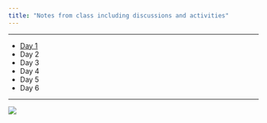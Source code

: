 ```yaml
---
title: "Notes from class including discussions and activities"
---
```


-------------------------------------------------------------------------------

- [Day 1](pdf/notes/efw_day1.pdf "Download")
- Day 2
- Day 3
- Day 4
- Day 5
- Day 6

-------------------------------------------------------------------------------

![](img/socrates_sm.png) 

